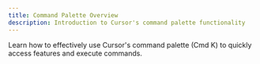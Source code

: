 ```yaml
---
title: Command Palette Overview
description: Introduction to Cursor's command palette functionality
---
```


Learn how to effectively use Cursor's command palette (Cmd K) to quickly access features and execute commands.
